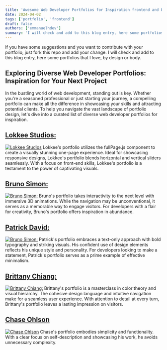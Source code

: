 ```yaml
---
title: 'Awesome Web Developer Portfolios for Inspiration frontend and backend developers'
date: 2024-04-02
tags: ['portfolio', 'frontend']
draft: false
authors: ['emmanuelhdev']
summary: 'I will check and add to this blog entry, here some portfolios that I love, by design or body.'
---
```


If you have some suggestions and you want to contribute with your portfolio, just fork this repo and add your change. I will check and add to this blog entry, here some portfolios that I love, by design or body.

## Exploring Diverse Web Developer Portfolios: Inspiration for Your Next Project

In the bustling world of web development, standing out is key. Whether you're a seasoned professional or just starting your journey, a compelling portfolio can make all the difference in showcasing your skills and attracting potential clients. To help you navigate the vast landscape of portfolio design, let's dive into a curated list of diverse web developer portfolios for inspiration.

## [Lokkee Studios:](https://www.lokkeestudios.com/)

[![Lokkee Studios](/static/images/portfolios/1.png)](https://www.lokkeestudios.com/)
Lokkee's portfolio utilizes the fullPage.js component to create a visually stunning one-page experience. Ideal for showcasing responsive designs, Lokkee's portfolio blends horizontal and vertical sliders seamlessly. With a focus on front-end skills, Lokkee's portfolio is a testament to the power of captivating visuals.

## [Bruno Simon:](https://bruno-simon.com/)

[![Bruno Simon:](/static/images/portfolios/2.png)](https://bruno-simon.com/)
Bruno's portfolio takes interactivity to the next level with immersive 3D animations. While the navigation may be unconventional, it serves as a memorable way to engage visitors. For developers with a flair for creativity, Bruno's portfolio offers inspiration in abundance.

## [Patrick David:](https://bepatrickdavid.com/)

[![Bruno Simon:](/static/images/portfolios/3.png)](https://bepatrickdavid.com/)
Patrick's portfolio embraces a text-only approach with bold typography and striking visuals. His confident use of design elements reflects his unique style and personality. For developers looking to make a statement, Patrick's portfolio serves as a prime example of effective minimalism.

## [Brittany Chiang:](https://brittanychiang.com/)

[![Brittany Chiang:](/static/images/portfolios/brittany-chiang.png)](https://brittanychiang.com/)
Brittany's portfolio is a masterclass in color theory and visual hierarchy. The cohesive design language and intuitive navigation make for a seamless user experience. With attention to detail at every turn, Brittany's portfolio leaves a lasting impression on visitors.

## [Chase Ohlson](https://chaseohlson.com/)

[![Chase Ohlson](/static/images/portfolios/chase-ohlson.png)](https://chaseohlson.com/)
Chase's portfolio embodies simplicity and functionality. With a clear focus on self-description and showcasing his work, he avoids unnecessary complexity.

